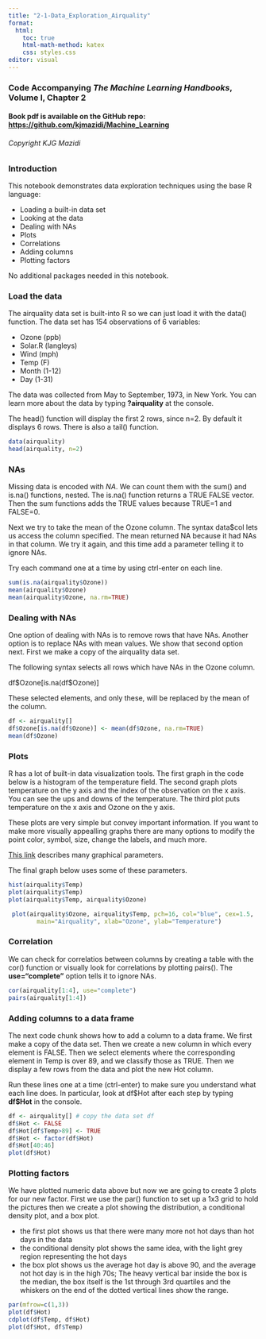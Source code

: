 ```yaml
---
title: "2-1-Data_Exploration_Airquality"
format:
  html:
    toc: true
    html-math-method: katex
    css: styles.css
editor: visual
---
```


### Code Accompanying ***The Machine Learning Handbooks***, Volume I, Chapter 2

#### Book pdf is available on the GitHub repo: <https://github.com/kjmazidi/Machine_Learning>

###### Copyright KJG Mazidi

### Introduction

This notebook demonstrates data exploration techniques using the base R language:

-   Loading a built-in data set
-   Looking at the data
-   Dealing with NAs
-   Plots
-   Correlations
-   Adding columns
-   Plotting factors

No additional packages needed in this notebook.

### Load the data

The airquality data set is built-into R so we can just load it with the data() function. The data set has 154 observations of 6 variables:

-   Ozone (ppb)
-   Solar.R (langleys)
-   Wind (mph)
-   Temp (F)
-   Month (1-12)
-   Day (1-31)

The data was collected from May to September, 1973, in New York. You can learn more about the data by typing **?airquality** at the console.

The head() function will display the first 2 rows, since n=2. By default it displays 6 rows. There is also a tail() function.

```r
data(airquality)
head(airquality, n=2)
```

### NAs

Missing data is encoded with *NA*. We can count them with the sum() and is.na() functions, nested. The is.na() function returns a TRUE FALSE vector. Then the sum functions adds the TRUE values because TRUE=1 and FALSE=0.

Next we try to take the mean of the Ozone column. The syntax data\$col lets us access the column specified. The mean returned NA because it had NAs in that column. We try it again, and this time add a parameter telling it to ignore NAs.

Try each command one at a time by using ctrl-enter on each line.

```r
sum(is.na(airquality$Ozone))
mean(airquality$Ozone)
mean(airquality$Ozone, na.rm=TRUE)
```

### Dealing with NAs

One option of dealing with NAs is to remove rows that have NAs. Another option is to replace NAs with mean values. We show that second option next. First we make a copy of the airquality data set.

The following syntax selects all rows which have NAs in the Ozone column.

df\$Ozone\[is.na(df\$Ozone)\]

These selected elements, and only these, will be replaced by the mean of the column.

```r
df <- airquality[]
df$Ozone[is.na(df$Ozone)] <- mean(df$Ozone, na.rm=TRUE)
mean(df$Ozone)
```

### Plots

R has a lot of built-in data visualization tools. The first graph in the code below is a histogram of the temperature field. The second graph plots temperature on the y axis and the index of the observation on the x axis. You can see the ups and downs of the temperature. The third plot puts temperature on the x axis and Ozone on the y axis.

These plots are very simple but convey important information. If you want to make more visually appealling graphs there are many options to modify the point color, symbol, size, change the labels, and much more.

[This link](https://www.statmethods.net/advgraphs/parameters.html) describes many graphical parameters.

The final graph below uses some of these parameters.

```r
hist(airquality$Temp)
plot(airquality$Temp)
plot(airquality$Temp, airquality$Ozone)

 plot(airquality$Ozone, airquality$Temp, pch=16, col="blue", cex=1.5,
        main="Airquality", xlab="Ozone", ylab="Temperature")     
```

### Correlation

We can check for correlatios between columns by creating a table with the cor() function or visually look for correlations by plotting pairs(). The **use="complete"** option tells it to ignore NAs.

```r
cor(airquality[1:4], use="complete")
pairs(airquality[1:4])
```

### Adding columns to a data frame

The next code chunk shows how to add a column to a data frame. We first make a copy of the data set. Then we create a new column in which every element is FALSE. Then we select elements where the corresponding element in Temp is over 89, and we classify those as TRUE. Then we display a few rows from the data and plot the new Hot column.

Run these lines one at a time (ctrl-enter) to make sure you understand what each line does. In particular, look at df\$Hot after each step by typing **df\$Hot** in the console.

```r
df <- airquality[] # copy the data set df
df$Hot <- FALSE
df$Hot[df$Temp>89] <- TRUE
df$Hot <- factor(df$Hot)
df$Hot[40:46]
plot(df$Hot)
```

### Plotting factors

We have plotted numeric data above but now we are going to create 3 plots for our new factor. First we use the par() function to set up a 1x3 grid to hold the pictures then we create a plot showing the distribution, a conditional density plot, and a box plot.

-   the first plot shows us that there were many more not hot days than hot days in the data
-   the conditional density plot shows the same idea, with the light grey region representing the hot days
-   the box plot shows us the average hot day is above 90, and the average not hot day is in the high 70s; The heavy vertical bar inside the box is the median, the box itself is the 1st through 3rd quartiles and the whiskers on the end of the dotted vertical lines show the range.

```r
par(mfrow=c(1,3))
plot(df$Hot)
cdplot(df$Temp, df$Hot)
plot(df$Hot, df$Temp)
```
